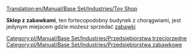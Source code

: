 [[Translation:en/Manual/Base Set/Industries/Toy Shop]]

{{pl/Manual/Base Set/Przedsiębiorstwa|image=en/Manual/Base Set/Industries/ToyShop.png
|name=Sklep z zabawkami
|climates=[[pl/Manual/Klimat]]
|accepts=[[pl/Manual/Base Set/Cargos/Zabawki|Zabawki]]
|produces=Nic
}}

'''Sklep z zabawkami''', ten fortecopodobny budynek z chorągwiami, jest jedynym miejscem gdzie możesz sprzedać [[pl/Manual/Base Set/Cargos/Zabawki|zabawki]]

{{pl/Manual/Navbox Industries}}

[[Category:pl/Manual/Base Set/Industries/Przedsiębiorstwa trzeciorzędne]]
[[Category:pl/Manual/Base Set/Industries/Przedsiębiorstwa zabawkowe]]